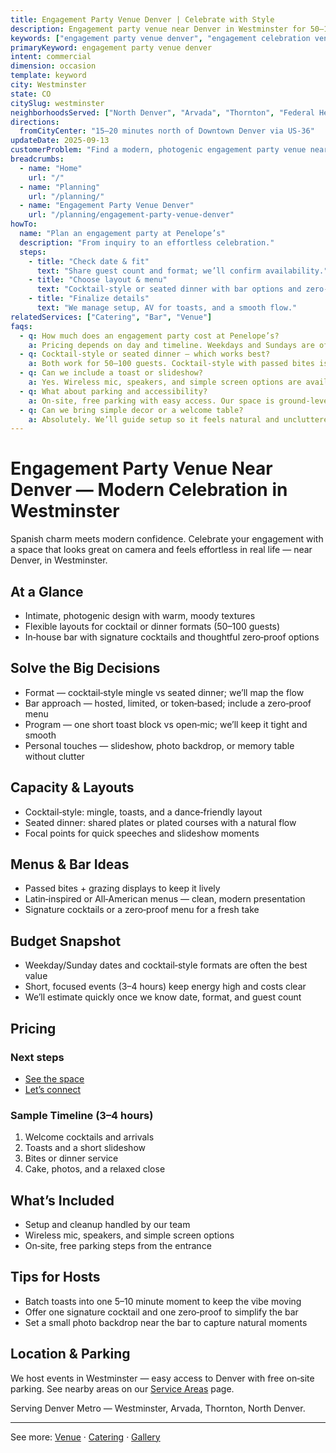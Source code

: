 ```yaml
---
title: Engagement Party Venue Denver | Celebrate with Style
description: Engagement party venue near Denver in Westminster for 50–100 guests. Spanish‑inspired style, curated bar and bites, effortless planning.
keywords: ["engagement party venue denver", "engagement celebration venue", "engagement party space denver", "engagement cocktail party denver", "engagement party venue westminster"]
primaryKeyword: engagement party venue denver
intent: commercial
dimension: occasion
template: keyword
city: Westminster
state: CO
citySlug: westminster
neighborhoodsServed: ["North Denver", "Arvada", "Thornton", "Federal Heights"]
directions:
  fromCityCenter: "15–20 minutes north of Downtown Denver via US‑36"
updateDate: 2025-09-13
customerProblem: "Find a modern, photogenic engagement party venue near Denver that’s easy to plan."
breadcrumbs:
  - name: "Home"
    url: "/"
  - name: "Planning"
    url: "/planning/"
  - name: "Engagement Party Venue Denver"
    url: "/planning/engagement-party-venue-denver"
howTo:
  name: "Plan an engagement party at Penelope’s"
  description: "From inquiry to an effortless celebration."
  steps:
    - title: "Check date & fit"
      text: "Share guest count and format; we’ll confirm availability."
    - title: "Choose layout & menu"
      text: "Cocktail‑style or seated dinner with bar options and zero‑proof."
    - title: "Finalize details"
      text: "We manage setup, AV for toasts, and a smooth flow."
relatedServices: ["Catering", "Bar", "Venue"]
faqs:
  - q: How much does an engagement party cost at Penelope’s?
    a: Pricing depends on day and timeline. Weekdays and Sundays are often lower. See pricing examples below and reach out for a tailored quote.
  - q: Cocktail‑style or seated dinner — which works best?
    a: Both work for 50–100 guests. Cocktail‑style with passed bites is lively; a seated dinner is more traditional. We’ll help match the format to your vibe.
  - q: Can we include a toast or slideshow?
    a: Yes. Wireless mic, speakers, and simple screen options are available.
  - q: What about parking and accessibility?
    a: On‑site, free parking with easy access. Our space is ground‑level and guest‑friendly.
  - q: Can we bring simple decor or a welcome table?
    a: Absolutely. We’ll guide setup so it feels natural and uncluttered.
---
```



# Engagement Party Venue Near Denver — Modern Celebration in Westminster

Spanish charm meets modern confidence. Celebrate your engagement with a space that looks great on camera and feels effortless in real life — near Denver, in Westminster.

## At a Glance
- Intimate, photogenic design with warm, moody textures
- Flexible layouts for cocktail or dinner formats (50–100 guests)
- In‑house bar with signature cocktails and thoughtful zero‑proof options

## Solve the Big Decisions

- Format — cocktail‑style mingle vs seated dinner; we’ll map the flow
- Bar approach — hosted, limited, or token‑based; include a zero‑proof menu
- Program — one short toast block vs open‑mic; we’ll keep it tight and smooth
- Personal touches — slideshow, photo backdrop, or memory table without clutter

## Capacity & Layouts
- Cocktail‑style: mingle, toasts, and a dance‑friendly layout
- Seated dinner: shared plates or plated courses with a natural flow
- Focal points for quick speeches and slideshow moments

## Menus & Bar Ideas
- Passed bites + grazing displays to keep it lively
- Latin‑inspired or All‑American menus — clean, modern presentation
- Signature cocktails or a zero‑proof menu for a fresh take

## Budget Snapshot

- Weekday/Sunday dates and cocktail‑style formats are often the best value
- Short, focused events (3–4 hours) keep energy high and costs clear
- We’ll estimate quickly once we know date, format, and guest count

## Pricing
<PricingAtAGlance eventLabel="Engagement Party" showFourHour={true} showEightHour={false} />

### Next steps
- [See the space](/venue)
- [Let’s connect](/contact)

### Sample Timeline (3–4 hours)
1. Welcome cocktails and arrivals
2. Toasts and a short slideshow
3. Bites or dinner service
4. Cake, photos, and a relaxed close

## What’s Included
- Setup and cleanup handled by our team
- Wireless mic, speakers, and simple screen options
- On‑site, free parking steps from the entrance

## Tips for Hosts

- Batch toasts into one 5–10 minute moment to keep the vibe moving
- Offer one signature cocktail and one zero‑proof to simplify the bar
- Set a small photo backdrop near the bar to capture natural moments

## Location & Parking
We host events in Westminster — easy access to Denver with free on‑site parking. See nearby areas on our [Service Areas](/service-areas) page.

Serving Denver Metro — Westminster, Arvada, Thornton, North Denver.

---

See more: [Venue](/venue) · [Catering](/catering) · [Gallery](/gallery)


